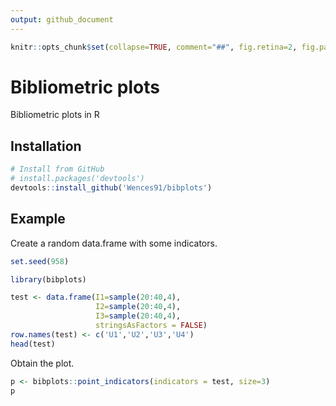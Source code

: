 ```yaml
---
output: github_document
---
```


```r
knitr::opts_chunk$set(collapse=TRUE, comment="##", fig.retina=2, fig.path = "README_figs/README-")
```

# Bibliometric plots
Bibliometric plots in R

## Installation

```r
# Install from GitHub
# install.packages('devtools')
devtools::install_github('Wences91/bibplots')
```

## Example
Create a random data.frame with some indicators.
```r
set.seed(958)

library(bibplots)

test <- data.frame(I1=sample(20:40,4),
                   I2=sample(20:40,4),
                   I3=sample(20:40,4),
                   stringsAsFactors = FALSE)
row.names(test) <- c('U1','U2','U3','U4')
head(test)
```

Obtain the plot.
```r
p <- bibplots::point_indicators(indicators = test, size=3)
p
```